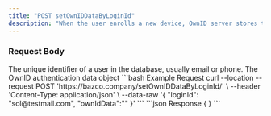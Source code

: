 ```yaml
---
title: "POST setOwnIDDataByLoginId"
description: "When the user enrolls a new device, OwnID server stores the user’s ownIdData in your database, through a request to your website’s backend"
---
```


### Request Body

<ParamField body="loginId" type="string" required>
  The unique identifier of a user in the database, usually email or phone.
</ParamField>

<ParamField body="ownIdData" type="string" required>
  The OwnID authentication data object
</ParamField>

<RequestExample>
```bash Example Request
curl --location --request POST 'https://bazco.company/setOwnIDDataByLoginId/' \
--header 'Content-Type: application/json' \
--data-raw '{
  "loginId": "sol@testmail.com",
  "ownIdData":"<String>"
}'
```
</RequestExample>

<ResponseExample>
```json Response
{ }
```
</ResponseExample>
